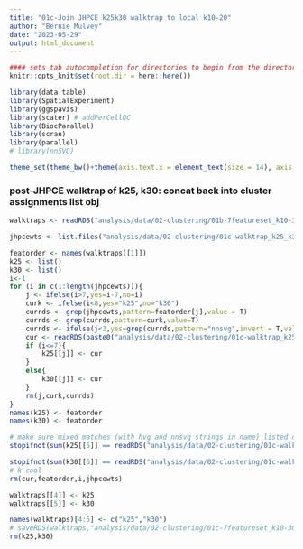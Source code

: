 ```yaml
---
title: "01c-Join JHPCE k25k30 walktrap to local k10-20"
author: "Bernie Mulvey"
date: "2023-05-29"
output: html_document
---
```


```r
#### sets tab autocompletion for directories to begin from the directory containing the .Rproj session, instead of the script's directory if different
knitr::opts_knit$set(root.dir = here::here())

library(data.table)
library(SpatialExperiment)
library(ggspavis)
library(scater) # addPerCellQC
library(BiocParallel)
library(scran)
library(parallel)
# library(nnSVG)

theme_set(theme_bw()+theme(axis.text.x = element_text(size = 14), axis.title.x = element_text(size = 16), axis.text.y = element_text(size = 14), axis.title.y = element_text(size =16), plot.title = element_text(size = 20,hjust=0.5), strip.text = element_text(size=18), legend.text = element_text(size=10), legend.title = element_text(size=11,hjust=0.5)))
```

### post-JHPCE walktrap of k25, k30: concat back into cluster assignments list obj

```r
walktraps <- readRDS("analysis/data/02-clustering/01b-7featureset_k10-30by5s_walktrap_clusters_NOcovars_k10-20only.RDS")

jhpcewts <- list.files("analysis/data/02-clustering/01c-walktrap_k25_k30/")

featorder <- names(walktraps[[1]]) 
k25 <- list()
k30 <- list()
i<-1
for (i in c(1:length(jhpcewts))){
    j <- ifelse(i>7,yes=i-7,no=i)
    curk <- ifelse(i<8,yes="k25",no="k30")
    currds <- grep(jhpcewts,pattern=featorder[j],value = T)
    currds <- grep(currds,pattern=curk,value=T)
    currds <- ifelse(j<3,yes=grep(currds,pattern="nnsvg",invert = T,value=T),no=grep(currds,pattern="nnsvg",value=T))
    cur <- readRDS(paste0("analysis/data/02-clustering/01c-walktrap_k25_k30/",currds))
    if (i<=7){
        k25[[j]] <- cur
    }
    else{
        k30[[j]] <- cur
    }
    rm(j,curk,currds)
}
names(k25) <- featorder
names(k30) <- featorder

# make sure mixed matches (with hvg and nnsvg strings in name) listed out correctly
stopifnot(sum(k25[[5]] == readRDS("analysis/data/02-clustering/01c-walktrap_k25_k30/k25_nnsvg2k_hvg10pct_walktrap_clusters_nocovar.RDS"))==length(k25[[5]]))

stopifnot(sum(k30[[6]] == readRDS("analysis/data/02-clustering/01c-walktrap_k25_k30/k30_nnsvg3k_hvg20pct_walktrap_clusters_nocovar.RDS"))==length(k30[[6]]))
# k cool
rm(cur,featorder,i,jhpcewts)

walktraps[[4]] <- k25
walktraps[[5]] <- k30

names(walktraps)[4:5] <- c("k25","k30")
# saveRDS(walktraps,"analysis/data/02-clustering/01c-7featureset_k10-30by5s_walktrap_clusters_NOcovars.RDS")
rm(k25,k30)
```
